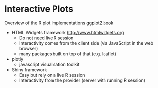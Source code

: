# Interactive Plots

Overview of the R plot implementations [ggplot2 book](https://ggplot2-book.org/introduction.html#how-does-ggplot2-fit-in-with-other-r-graphics)

* HTML Widgets framework <http://www.htmlwidgets.org>
  - Do not need live R session
  - Interactivity comes from the client side (via JavaScript in the web browser)
  - many packages built on top of that (e.g. leaflet)
* plotly
  - javascript visualisation toolkit 
* Shiny framework
  - Easy but rely on a live R session
  - Interactivity from the provider (server with running R session)